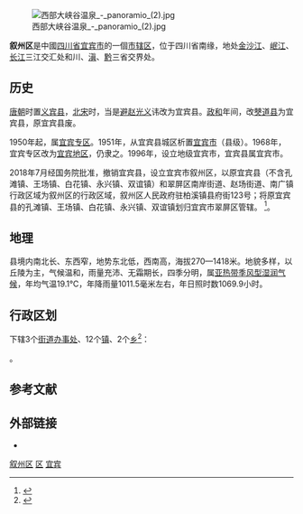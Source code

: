 [[File:西部大峡谷温泉_-_panoramio_(2).jpg|thumb]]

{{Infobox China County
|Belong = [[四川省|四川省]][[宜宾市|宜宾市]]
}}
'''叙州区'''是中國[[四川省|四川省]][[宜宾市|宜宾市]]的一個[[市辖区|市辖区]]，位于四川省南缘，地处[[金沙江|金沙江]]、[[岷江|岷江]]、[[长江|长江]]三江交汇处和川、[[云南省|滇]]、[[贵州省|黔]]三省交界处。

== 历史 ==
[[唐朝|唐朝]]时置[[义宾县|义宾县]]，[[北宋|北宋]]时，当是[[避讳|避]][[赵光义|赵光义]]讳改为宜宾县。[[政和_(年号)|政和]]年间，改[[僰道县|僰道县]]为宜宾县，原宜宾县废。

1950年起，属[[宜宾专区|宜宾专区]]。1951年，从宜宾县城区析置[[宜宾市_(县级)|宜宾市]]（县级）。1968年，宜宾专区改为[[宜宾地区|宜宾地区]]，仍隶之。1996年，设立地级宜宾市，宜宾县属宜宾市。

2018年7月经国务院批准，撤销宜宾县，设立宜宾市叙州区，以原宜宾县（不含孔滩镇、王场镇、白花镇、永兴镇、双谊镇）和翠屏区南岸街道、赵场街道、南广镇行政区域为叙州区的行政区域，叙州区人民政府驻柏溪镇县府街123号；将原宜宾县的孔滩镇、王场镇、白花镇、永兴镇、双谊镇划归宜宾市翠屏区管辖。 <ref>{{Cite web |url=http://zcwj.sc.gov.cn/xxgk/NewT.aspx?i=20180724103445-203124-00-000 |title=四川省人民政府关于同意调整宜宾市部分行政区划的批复 |accessdate=2018-07-25 |archive-date=2018-07-25 |archive-url=https://web.archive.org/web/20180725063645/http://zcwj.sc.gov.cn/xxgk/NewT.aspx?i=20180724103445-203124-00-000 |dead-url=no }}</ref>。

== 地理 ==
县境内南北长、东西窄，地势东北低，西南高，海拔270—1418米。地貌多样，以丘陵为主，气候温和，雨量充沛、无霜期长，四季分明，属[[亚热带季风型湿润气候|亚热带季风型湿润气候]]，年均气温19.1℃，年降雨量1011.5毫米左右，年日照时数1069.9小时。

== 行政区划 ==
{{PAGENAMEBASE}}下辖3个[[街道办事处|街道办事处]]、12个[[行政建制镇|镇]]、2个[[乡_(中华人民共和国)|乡]]<ref>{{PRC admin/ref sgc|51/15/04}}</ref>：

{{PRC admin/children|51/15/04}}。

== 参考文献 ==
{{reflist}}

== 外部链接 ==
* {{Official website|http://www.ybxz.gov.cn/|name=宜宾市叙州区人民政府}}

{{四川行政区划小作品}}
{{叙州区行政区划}}
{{宜宾市行政区划}}
{{四川行政区划}}

[[Category:叙州区|]]
[[Category:宜宾区县|区]]
[[Category:四川市辖区|宜宾]]